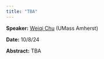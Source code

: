 ```yaml
---
title: "TBA"
---
```

**Speaker:** [Weiqi Chu](https://weiqichu.github.io/) (UMass Amherst)

**Date:** 10/8/24

**Abstract:** TBA